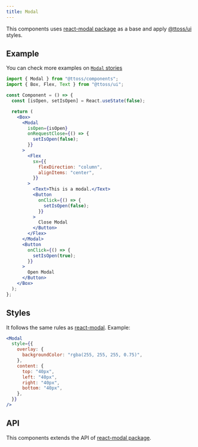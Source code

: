 ```yaml
---
title: Modal
---
```


This components uses [react-modal package](http://reactcommunity.org/react-modal) as a base and apply [@ttoss/ui](/docs/modules/packages/ui/) styles.

## Example

You can check more examples on [`Modal` stories](https://storybook.ttoss.dev/?path=/story/components-modal)

```jsx
import { Modal } from "@ttoss/components";
import { Box, Flex, Text } from "@ttoss/ui";

const Component = () => {
  const [isOpen, setIsOpen] = React.useState(false);

  return (
    <Box>
      <Modal
        isOpen={isOpen}
        onRequestClose={() => {
          setIsOpen(false);
        }}
      >
        <Flex
          sx={{
            flexDirection: "column",
            alignItems: "center",
          }}
        >
          <Text>This is a modal.</Text>
          <Button
            onClick={() => {
              setIsOpen(false);
            }}
          >
            Close Modal
          </Button>
        </Flex>
      </Modal>
      <Button
        onClick={() => {
          setIsOpen(true);
        }}
      >
        Open Modal
      </Button>
    </Box>
  );
};
```

## Styles

It follows the same rules as [react-modal](http://reactcommunity.org/react-modal/styles/). Example:

```jsx
<Modal
  style={{
    overlay: {
      backgroundColor: "rgba(255, 255, 255, 0.75)",
    },
    content: {
      top: "40px",
      left: "40px",
      right: "40px",
      bottom: "40px",
    },
  }}
/>
```

## API

This components extends the API of [react-modal package](http://reactcommunity.org/react-modal/#usage).
